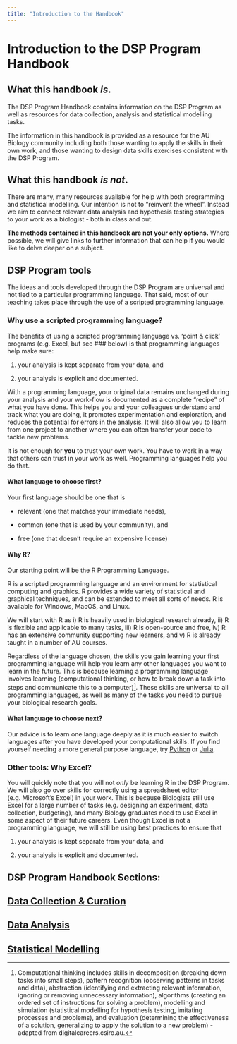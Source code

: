 ```yaml
---
title: "Introduction to the Handbook"
---
```


# Introduction to the DSP Program Handbook {.unnumbered}

## What this handbook *is*.

The DSP Program Handbook contains information on the DSP Program as well as resources for data collection, analysis and statistical modelling tasks.

The information in this handbook is provided as a resource for the AU Biology community including both those wanting to apply the skills in their own work, and those wanting to design data skills exercises consistent with the DSP Program.

## What this handbook *is not*.

There are many, many resources available for help with both programming and statistical modelling. Our intention is not to "reinvent the wheel".  Instead we aim to connect relevant data analysis and hypothesis testing strategies to your work as a biologist - both in class and out. 

**The methods contained in this handbook are not your only options.** Where possible, we will give links to further information that can help if you would like to delve deeper on a subject.  

## DSP Program tools

The ideas and tools developed through the DSP Program are universal and not tied to a particular programming language. That said, most of our teaching takes place through the use of a scripted programming language.

### Why use a scripted programming language?

The benefits of using a scripted programming language vs. 'point & click' programs (e.g. Excel, but see ### below) is that programming languages help make sure:  

1) your analysis is kept separate from your data, and 

2) your analysis is explicit and documented.

With a programming language, your original data remains unchanged during your analysis and your work-flow is documented as a complete "recipe" of what you have done.  This helps you and your colleagues understand and track what you are doing, it promotes experimentation and exploration, and reduces the potential for errors in the analysis.  It will also allow you to learn from one project to another where you can often transfer your code to tackle new problems.  

It is not enough for **you** to trust your own work.  You have to work in a way that others can trust in your work as well.  Programming languages help you do that.  

#### What language to choose first?

Your first language should be one that is

-   relevant (one that matches your immediate needs),

-   common (one that is used by your community), and

-   free (one that doesn't require an expensive license)

#### Why R?

Our starting point will be the R Programming Language.  

R is a scripted programming language and an environment for statistical computing and graphics.  R provides a wide variety of statistical and graphical techniques, and can be extended to meet all sorts of needs.  R is available for Windows, MacOS, and Linux. 

We will start with R as i) R is heavily used in biological research already, ii) R is flexible and applicable to many tasks, iii) R is open-source and free, iv) R has an extensive community supporting new learners, and v) R is already taught in a number of AU courses. 

Regardless of the language chosen, the skills you gain learning your first programming language will help you learn any other languages you want to learn in the future.  This is because learning a programming language involves learning (computational thinking, or how to break down a task into steps and communicate this to a computer)^[Computational thinking includes skills in decomposition (breaking down tasks into small steps), pattern recognition (observing patterns in tasks and data), abstraction (identifying and extracting relevant information, ignoring or removing unnecessary information), algorithms (creating an ordered set of instructions for solving a problem), modelling and simulation (statistical modelling for hypothesis testing, imitating processes and problems), and evaluation (determining the effectiveness of a solution, generalizing to apply the solution to a new problem)
- adapted from digitalcareers.csiro.au.].  These skills are universal to all programming languages, as well as many of the tasks you need to pursue your biological research goals.

#### What language to choose next?

Our advice is to learn one language deeply as it is much easier to switch languages after you have developed your computational skills. If you find yourself needing a more general purpose language, try [Python](https://www.python.org/) or [Julia](https://julialang.org/).  

### Other tools: Why Excel?

You will quickly note that you will not *only* be learning R in the DSP Program.  We will also go over skills for correctly using a spreadsheet editor (e.g. Microsoft's Excel) in your work.  This is because Biologists still use Excel for a large number of tasks (e.g. designing an experiment, data collection, budgeting), and many Biology graduates need to use Excel in some aspect of their future careers.  Even though Excel is not a programming language, we will still be using best practices to ensure that 

1) your analysis is kept separate from your data, and 

2) your analysis is explicit and documented.

## DSP Program Handbook Sections: {.unnumbered}

## [Data Collection & Curation](handbookDCIntro.qmd)

## [Data Analysis](handbookDAIntro.qmd)

## [Statistical Modelling](handbookSMIntro.qmd)
